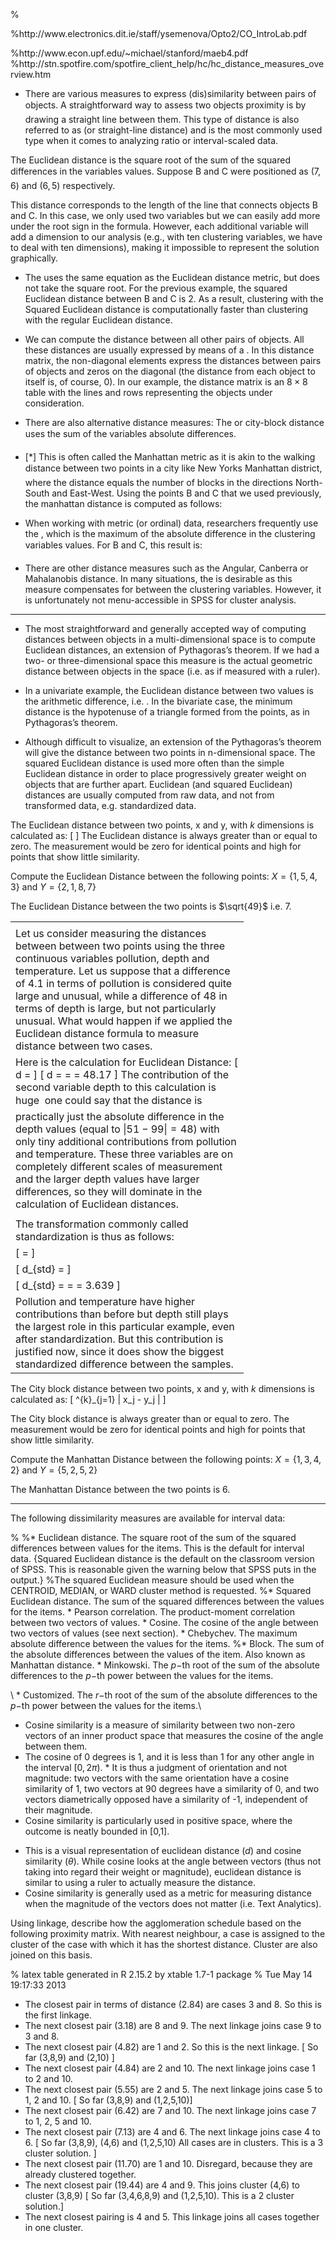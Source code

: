 
\pagestyle{fancy}
\setmarginsrb{20mm}{0mm}{20mm}{25mm}{12mm}{11mm}{0mm}{11mm}
\lhead{MA4128} \rhead{Kevin O'Brien} \chead{Distance Measures} %\input{tcilatex}

%http://www.electronics.dit.ie/staff/ysemenova/Opto2/CO_IntroLab.pdf

\noindent \textbf{\textit{(Remark: We will focus on distance measures used in Cluster Analysis here. Later in the semester, we will revert later to other distance metrics, specifically measures that are commonly encountered in multivariate statistics, e.g Mahalanobis Distance.)}}
%http://www.econ.upf.edu/~michael/stanford/maeb4.pdf
%http://stn.spotfire.com/spotfire_client_help/hc/hc_distance_measures_overview.htm
\section*{Distance Measures for Cluster Analysis}

*  There are various measures to express (dis)similarity between pairs of objects.
A straightforward way to assess two objects proximity is by drawing a straight line
between them. This type of distance is also referred to as
\textbf{\textit{Euclidean distance}} (or straight-line distance) and is the most commonly used type
when it comes to analyzing ratio or interval-scaled data.
\begin{figure}[h!]
\begin{center}
% Requires \usepackage{graphicx}
\includegraphics[scale=0.6]{images/EuclidDistance1.jpg}
\end{center}
\end{figure}

The Euclidean distance is the square root of the sum of the squared differences in
the variables values. Suppose B and C were positioned as $(7,6)$ and $(6,5)$ respectively.
\begin{figure}[h!]
\begin{center}
% Requires \usepackage{graphicx}
\includegraphics[scale=0.6]{images/EuclidDistance2.jpg}
\end{center}
\end{figure}

This distance corresponds to the length of the line that connects objects B and C.
In this case, we only used two variables but we can easily add more under the root
sign in the formula. However, each additional variable will add a dimension to our
analysis (e.g., with ten clustering variables, we have to deal with ten
dimensions), making it impossible to represent the solution graphically.

*   The \textbf{\textit{Squared Euclidean distance}} uses the same equation as the Euclidean distance metric, but does not take the square root. For the previous example, the squared Euclidean distance between B and C is 2.
As a result, clustering with the Squared Euclidean distance is computationally faster than clustering with the regular Euclidean distance.

*  We can compute the distance between all other pairs of objects. All
these distances are usually expressed by means of a \textit{\textbf{distance matrix}}. In this distance
matrix, the non-diagonal elements express the distances between pairs of objects
and zeros on the diagonal (the distance from each object to itself is, of course, 0). In
our example, the distance matrix is an $8 \times 8$ table with the lines and rows
representing the objects under consideration.
\begin{figure}[h!]
\begin{center}
% Requires \usepackage{graphicx}
\includegraphics[scale=0.6]{images/DistanceMatrix.jpg}
\end{center}
\end{figure}

*  There are also alternative distance measures: The \textbf{\textit{Manhattan distance}} or city-block distance uses the sum of the variables absolute differences.

* [$\ast$] This is often called the Manhattan metric
as it is akin to the walking distance between two points in a city like New Yorks
Manhattan district, where the distance equals the number of blocks in the directions
North-South and East-West.
  Using the points B and C that we used previously, the manhattan distance is computed as follows:
\begin{figure}[h!]
\begin{center}
% Requires \usepackage{graphicx}
\includegraphics[scale=0.6]{images/Manhattan.jpg}
\end{center}
\end{figure}
*  When working with metric (or ordinal) data, researchers frequently use
the \textbf{\textit{Chebychev distance}}, which is the maximum of the absolute difference in the
clustering variables values. For B and C, this result is:

\begin{figure}[h!]
\begin{center}
% Requires \usepackage{graphicx}
\includegraphics[scale=0.6]{images/Chebyshev.jpg}
\end{center}
\end{figure}
*  There are other distance measures such as the Angular, Canberra or Mahalanobis
distance. In many situations, the \textbf{\textit{Mahalanobis
distance}} is desirable as this measure compensates for \textbf{\textit{multi-collinearity}}
between the clustering variables. However, it is unfortunately not menu-accessible
in SPSS for cluster analysis.

---------------------------------------------------------------------

\section*{Euclidean Distance Metrics}

*  The most straightforward and generally accepted way of computing distances between objects in a multi-dimensional space is to compute Euclidean distances, an extension of Pythagoras's theorem. If we had a two- or three-dimensional space this measure is the actual geometric distance between objects in the space (i.e. as if measured with a ruler).

*  In a univariate example, the Euclidean distance between two values is the arithmetic difference, i.e. \textbf{\textit{value1 - value2}}. In the bivariate case, the minimum distance is the hypotenuse of a triangle formed from the points, as in Pythagoras's theorem.

*  Although difficult to visualize, an extension of the Pythagoras's theorem will give the distance between two points in n-dimensional space. The squared Euclidean distance is used more often than the simple Euclidean distance in order to place progressively greater weight on objects that are further apart. Euclidean (and squared Euclidean) distances are usually computed from raw data, and not from transformed data, e.g. standardized data.




\subsection*{Euclidean Distance}
The Euclidean distance between two points, x and y, with $k$ dimensions is calculated as:
\[ \sqrt{ \sum^{k}_{j=1} ( x_j - y_j)^2 } \]
The Euclidean distance is always greater than or equal to zero. The measurement would be zero for identical points and high for points that show little similarity.

\subsubsection*{Example}
Compute the Euclidean Distance between the following points:
$X = \{1,5,4,3\}$ and $Y = \{2,1,8,7\}$

\begin{center}
\begin{tabular}{|c|c|c|c|}
  \hline
$x_j$&$y_j$&   $x_j - y_j$&$(x_j - y_j)^2$\\ \hline
1&2&-1&1\\
5&1&4&16\\
4&8&-4&16\\
3&7&-4&16\\ \hline
&&&49\\ \hline
\end{tabular}
\end{center}
The Euclidean Distance between the two points is $\sqrt{49}$ i.e. 7.

----------------------------------------------------
\subsection*{Standardized Euclidean distance}
The Squared Euclidean distance between two points, x and y, with $k$ dimensions is calculated as:
\[ \sum^{k}_{j=1} ( x_j - y_j)^2  \]
The Squared Euclidean distance may be preferred to the Euclidean distance as it is slightly less computational complex, without loss of any information.



Let us consider measuring the distances between between two points using
the three continuous variables pollution, depth and temperature. Let us suppose that a difference of 4.1 in terms of pollution is considered quite large and unusual, while a difference of 48 in terms of depth is large, but not particularly unusual.
What would happen if we applied the Euclidean distance formula to measure distance between two cases.
\begin{center}
\begin{tabular}{|c|c|c|}
  \hline
  % after \\: \hline or \cline{col1-col2} \cline{col3-col4} ...
Variables & case 1 & case 2 \\ \hline 
Pollution & 6.0 & 1.9 \\
Depth & 51 & 99 \\
Temp & 3.0 & 2.9 \\
  \hline
\end{tabular}
\end{center}

Here is the calculation for Euclidean Distance:
\[ d = \sqrt{(6.0 - 1.9)^2 + (51 - 99)^2 + (3.0 - 2.9)^2}   \]
 \[ d = \sqrt{16.81 + 2304 + 0.01} = \sqrt{2320.82} = 48.17 \]
\noindent The contribution of the second variable depth to this calculation is huge  one could say
that the distance is practically just the absolute difference in the depth values (equal to
$|51-99| = 48$) with only tiny additional contributions from pollution and temperature. These three variables are on
completely different scales of measurement and the larger depth values have larger differences, so they will dominate in the calculation of Euclidean distances.

\subsection*{Standardization}
\noindent The approach to take here is \textbf{standardization}, which is is necessary to balance out the contributions, and the
conventional way to do this is to transform the variables so they all have the same variance
of 1. At the same time we \textbf{\textit{center}} the variables at their means  this centering is not
necessary for calculating distance, but it makes the variables all have mean zero and thus
easier to compare. 

\noindent The transformation commonly called standardization is thus as follows:

\[\mbox{standardized value} = \frac{\mbox{observed value  mean}}{ \mbox{standard deviation}}\]
\begin{center}
\begin{tabular}{|c|c|c|c|c|c|c|}
  \hline
  % after \\: \hline or \cline{col1-col2} \cline{col3-col4} ...
Variables & Case 1 & Case 2 & Mean & Std. Dev & Case 1 (std) & Case 2 (std) \\ \hline
Pollution & 6.0 & 1.9 & 4.517&2.141&0.693&-1.222\\
Depth & 51 & 99 & 74.433&15.615&-1.501&1.573\\
Temp & 3.0 & 2.9 & 3.057&0.281&-0.201&-0.557\\
  \hline
\end{tabular}
\end{center}

\[ d_{std} =  \sqrt{(0.693 - (- 1.222))^2 + (-1.501-1.573)^2 + (-0.201-(-0.557))^2} \]

\[ d_{std} = \sqrt{3.667 + 9.449 + 0.127} = \sqrt{13.243} = 3.639 \]

Pollution and temperature have higher contributions than before but depth still plays the
largest role in this particular example, even after standardization. But this contribution is
justified now, since it does show the biggest standardized difference between the samples. 
--------------------------------------------------------------------------------

\section*{Manhattan (City Block) Distance}
The City block distance between two points, x and y, with $k$ dimensions is calculated as:
\[ \sum^{k}_{j=1} | x_j - y_j |  \]

The City block distance is always greater than or equal to zero. The measurement would be zero for identical points and high for points that show little similarity.

\subsection*{Example}
Compute the Manhattan Distance between the following points: 
$X = \{1,3,4,2\}$ and $Y = \{5,2,5,2\}$


\begin{center}
\begin{tabular}{|c|c|c|c|}
  \hline
$x_j$&$y_j$&   $x_j - y_j$&$| x_j - y_j |$\\ \hline
1&5&-4&4\\
3&2&1&1\\
4&5&-1&1\\
2&2&0&0\\ \hline
& & & 6 \\
  \hline
\end{tabular}
\end{center}
The Manhattan Distance between the two points is 6.

--------------------------------------------------------------------------------

\subsection*{Other Measures for Interval Data}
The following dissimilarity measures are available for interval data:

%
%*  Euclidean distance. The square root of the sum of the squared differences between values for the items. This is the default for interval data. {Squared Euclidean distance is the default on the classroom version of SPSS.  This is reasonable given the warning below that SPSS puts in the output.} 
%The squared Euclidean measure should be used when the CENTROID, MEDIAN, or WARD cluster method is requested.
%*  Squared Euclidean distance. The sum of the squared differences between the values for the items. 
*  Pearson correlation. The product-moment correlation between two vectors of values. 
*  Cosine. The cosine of the angle between two vectors of values (see next section). 
*  Chebychev. The maximum absolute difference between the values for the items. 
%*  Block. The sum of the absolute differences between the values of the item. Also known as Manhattan distance. 
*  Minkowski. The $p-$th root of the sum of the absolute differences to the $p-$th power between the values for the items. 
\begin{figure}[h!]
\centering
\includegraphics[width=0.35\linewidth]{images/minkowski}
\end{figure}\\
\textit{(Remark : this is a generalization of the Euclidean distance. This one is worth remembering).}
*  Customized. The $r-$th root of the sum of the absolute differences to the $p-$th power between the values for the items.\\
\textit{(Remark: this can be seen as a generalization of the Minkowski distance, where the powers are not required to be equal).}


\subsection*{Cosine Similarity}

*  Cosine similarity is a measure of similarity between two non-zero vectors of an inner product space that measures the cosine of the angle between them. 
*  The cosine of 0 degrees is 1, and it is less than 1 for any other angle in the interval $[0,2\pi)$. *  It is thus a judgment of orientation and not magnitude: two vectors with the same orientation have a cosine similarity of 1, two vectors at 90 degrees have a similarity of 0, and two vectors diametrically opposed have a similarity of -1, independent of their magnitude. 
*  Cosine similarity is particularly used in positive space, where the outcome is neatly bounded in [0,1].


 \begin{figure}[h!]
 \centering
 \includegraphics[width=0.55\linewidth]{images/cosinesimilarity}
 \caption{Euclidean Distance vs Cosine Similarity}
 \label{fig:cosinesimilarity}
 \end{figure}

*  This is a visual representation of euclidean distance ($d$) and cosine similarity ($\theta$). While cosine looks at the angle between vectors (thus not taking into regard their weight or magnitude), euclidean distance is similar to using a ruler to actually measure the distance.
*  Cosine similarity is generally used as a metric for measuring distance when the magnitude of the vectors does not matter (i.e. Text Analytics). 
 

\section*{Cluster Analysis : Proximity Matrices}

Using \textbf{\textit{nearest neighbour}} linkage, describe how the agglomeration schedule based on the following 
proximity matrix. With nearest neighbour, a case is assigned to the cluster of the case with which it has the shortest distance. Cluster are also joined on this basis.


% latex table generated in R 2.15.2 by xtable 1.7-1 package
% Tue May 14 19:17:33 2013
\begin{table}[ht]
\centering
\begin{tabular}{|r|rrrrrrrrrr|}
\hline
Case & 1 & 2 & 3 & 4 & 5 & 6 & 7 & 8 & 9 & 10 \\
\hline
1 & 0.00 & \textbf{4.82} & 89.39 & 85.97 & 46.26 & 71.87 & 56.42 & 23.75 & 31.57 & 11.70 \\
2 & \textbf{4.82} & 0.00 & 94.24 & 38.96 & \textbf{5.55} & 35.07 & 74.52 & 71.27 & 61.84 & \textbf{4.84} \\
3 & 89.39 & 94.24 & 0.00 & 57.65 & 27.27 & 25.31 & 20.89 & \textbf{2.84} & 63.50 & 89.39 \\
4 & 85.97 & 38.96 & 57.65 & 0.00 & \textbf{22.94} & \textbf{7.13} & 70.49 & 23.09 & \textbf{12.75} & 85.97 \\
5 & 46.26 & \textbf{5.55} & 27.27 & \textbf{22.94} & 0.00 & 39.44 & 17.43 & 79.22 & 14.47 & 46.26 \\
6 & 71.87 & 35.07 & 25.31 & \textbf{7.13} & 39.44 & 0.00 & 27.50 & 30.65 & 13.34 & 71.87 \\
7 & 56.42 & 74.52 & 20.89 & 70.49 & 17.43 & 27.50 & 0.00 & 91.16 & 44.92 & \textbf{6.42} \\
8 & 23.75 & 71.27 & \textbf{2.84} & 23.09 & 79.22 & 30.65 & 91.16 & 0.00 & \textbf{3.18} & 23.75 \\
9 & 31.57 & 61.84 & 63.50 & \textbf{12.75} & 14.47 & 13.34 & 44.92 & \textbf{3.18} & 0.00 & 31.57 \\
10 & 11.70 & \textbf{4.84} & 89.39 & 85.97 & 46.26 & 71.87 & \textbf{6.42} & 23.75 & 31.57 & 0.00 \\
\hline
\end{tabular}
\end{table}



*  The closest pair in terms of distance (2.84) are cases 3 and 8. So this is the first linkage.
*  The next closest pair (3.18) are 8 and 9. The next linkage joins case 9 to 3 and 8.
*  The next closest pair (4.82) are 1 and 2. So this is the next linkage. [ So far (3,8,9) and (2,10) ] 
*  The next closest pair (4.84) are 2 and 10. The next linkage joins case 1 to 2 and 10.
*  The next closest pair (5.55) are 2 and 5. The next linkage joins case 5 to 1, 2 and 10. [ So far (3,8,9) and (1,2,5,10)]
*  The next closest pair (6.42) are 7 and 10. The next linkage joins case 7 to 1, 2, 5 and 10.
*  The next closest pair (7.13) are 4 and 6. The next linkage joins case 4 to 6. [ So far (3,8,9), (4,6) and (1,2,5,10) All cases are in clusters. This is a 3 cluster solution. ]
*  The next closest pair (11.70) are 1 and 10. Disregard, because they are already clustered together.
*  The next closest pair (19.44) are 4 and 9. This joins cluster (4,6) to cluster (3,8,9) [ So far (3,4,6,8,9) and (1,2,5,10). This is a 2 cluster solution.]
*  The next closest pairing is 4 and 5. This linkage joins all cases together in one cluster.



